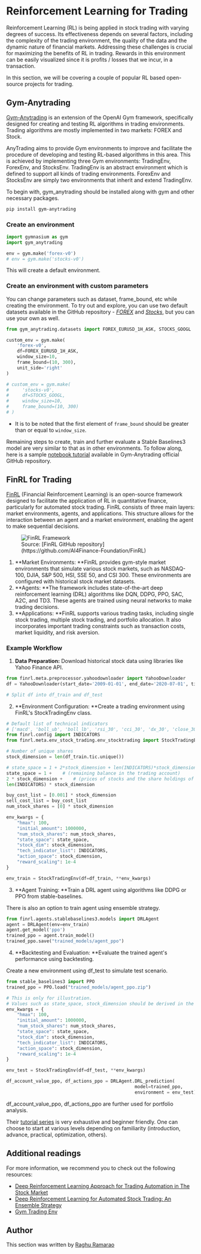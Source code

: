 # Reinforcement Learning for Trading

Reinforcement Learning (RL) is being applied in stock trading with varying degrees of success. Its effectiveness depends on several factors, including the complexity of the trading environment, the quality of the data and the dynamic nature of financial markets. Addressing these challenges is crucial for maximizing the benefits of RL in trading. 
Rewards in this environment can be easily visualized since it is profits / losses that we incur, in a transaction.

In this section, we will be covering a couple of popular RL based open-source projects for trading.

## Gym-Anytrading

[Gym-Anytrading](https://github.com/AminHP/gym-anytrading) is an extension of the OpenAI Gym framework, specifically designed for creating and testing RL algorithms in trading environments. Trading algorithms are mostly implemented in two markets: FOREX and Stock.

AnyTrading aims to provide Gym environments to improve and facilitate the procedure of developing and testing RL-based algorithms in this area. This is achieved by implementing three Gym environments: TradingEnv, ForexEnv, and StocksEnv. TradingEnv is an abstract environment which is defined to support all kinds of trading environments. ForexEnv and StocksEnv are simply two environments that inherit and extend TradingEnv.


To begin with, gym_anytrading should be installed along with gym and other necessary packages.
```bash
pip install gym-anytrading
```

### Create an environment

```python
import gymnasium as gym
import gym_anytrading

env = gym.make('forex-v0')
# env = gym.make('stocks-v0')
```

This will create a default environment.

### Create an environment with custom parameters

You can change parameters such as dataset, frame_bound, etc while creating the environment.
To try out and explore, you can use two default datasets available in the GitHub repository - [*FOREX*](https://github.com/AminHP/gym-anytrading/blob/master/gym_anytrading/datasets/data/FOREX_EURUSD_1H_ASK.csv) and [*Stocks*](https://github.com/AminHP/gym-anytrading/blob/master/gym_anytrading/datasets/data/STOCKS_GOOGL.csv), but you can use your own as well.


```python
from gym_anytrading.datasets import FOREX_EURUSD_1H_ASK, STOCKS_GOOGL

custom_env = gym.make(
    'forex-v0',
    df=FOREX_EURUSD_1H_ASK,
    window_size=10,
    frame_bound=(10, 300),
    unit_side='right'
)

# custom_env = gym.make(
#     'stocks-v0',
#     df=STOCKS_GOOGL,
#     window_size=10,
#     frame_bound=(10, 300)
# )
```

- It is to be noted that the first element of `frame_bound` should be greater than or equal to `window_size`.

Remaining steps to create, train and further evaluate a Stable Baselines3 model are very similar to that as in other environments. 
To follow along, here is a sample [notebook tutorial](https://github.com/AminHP/gym-anytrading/blob/master/examples/SB3_a2c_ppo.ipynb) available in Gym-Anytrading official GitHub repository.

## FinRL for Trading
[FinRL](https://github.com/AI4Finance-Foundation/FinRL) (Financial Reinforcement Learning) is an open-source framework designed to facilitate the application of RL in quantitative finance, particularly for automated stock trading. FinRL consists of three main layers: market environments, agents, and applications. This structure allows for the interaction between an agent and a market environment, enabling the agent to make sequential decisions.

<figure>
<img src="https://github.com/user-attachments/assets/60e0173b-c88a-4981-8da8-fb81e9f0e0b4" alt="FinRL Framework"/>
<figcaption>Source: [FinRL GitHub repository](https://github.com/AI4Finance-Foundation/FinRL)</figcaption>
</figure>

1. **Market Environments: **FinRL provides gym-style market environments that simulate various stock markets, such as NASDAQ-100, DJIA, S&P 500, HSI, SSE 50, and CSI 300. These environments are configured with historical stock market datasets.
2. **Agents: **The framework includes state-of-the-art deep reinforcement learning (DRL) algorithms like DQN, DDPG, PPO, SAC, A2C, and TD3. These agents are trained using neural networks to make trading decisions.
3. **Applications: **FinRL supports various trading tasks, including single stock trading, multiple stock trading, and portfolio allocation. It also incorporates important trading constraints such as transaction costs, market liquidity, and risk aversion.

### Example Workflow

1. **Data Preparation:** Download historical stock data using libraries like Yahoo Finance API.

```python
from finrl.meta.preprocessor.yahoodownloader import YahooDownloader
df = YahooDownloader(start_date='2009-01-01', end_date='2020-07-01', ticker_list=['AAPL', 'AMZN']).fetch_data()

# Split df into df_train and df_test 
```

2. **Environment Configuration: **Create a trading environment using FinRL's StockTradingEnv class.

```python
# Default list of technical indicators
# ['macd', 'boll_ub', 'boll_lb', 'rsi_30', 'cci_30', 'dx_30', 'close_30_sma', 'close_60_sma']
from finrl.config import INDICATORS
from finrl.meta.env_stock_trading.env_stocktrading import StockTradingEnv

# Number of unique shares 
stock_dimension = len(df_train.tic.unique())

# state_space = 1 + 2*stock_dimension + len(INDICATORS)*stock_dimension
state_space = 1 +    # (remaining balance in the trading account) 
2 * stock_dimension +    # (prices of stocks and the share holdings of the stocks, so totally 2 * stock_dimension)
len(INDICATORS) * stock_dimension

buy_cost_list = [0.001] * stock_dimension
sell_cost_list = buy_cost_list
num_stock_shares = [0] * stock_dimension

env_kwargs = {
    "hmax": 100,
    "initial_amount": 1000000,
    "num_stock_shares": num_stock_shares,
    "state_space": state_space,
    "stock_dim": stock_dimension,
    "tech_indicator_list": INDICATORS,
    "action_space": stock_dimension,
    "reward_scaling": 1e-4
}

env_train = StockTradingEnv(df=df_train, **env_kwargs)
```

3. **Agent Training: **Train a DRL agent using algorithms like DDPG or PPO from stable-baselines.

There is also an option to train agent using ensemble strategy.

```python
from finrl.agents.stablebaselines3.models import DRLAgent
agent = DRLAgent(env=env_train)
agent.get_model('ppo')
trained_ppo = agent.train_model()
trained_ppo.save("trained_models/agent_ppo")
```

4. **Backtesting and Evaluation: **Evaluate the trained agent's performance using backtesting.

Create a new environment using df_test to simulate test scenario.

```python
from stable_baselines3 import PPO
trained_ppo = PPO.load("trained_models/agent_ppo.zip")

# This is only for illustration.
# Values such as state_space, stock_dimension should be derived in the notebook before using them here.
env_kwargs = {
    "hmax": 100,
    "initial_amount": 1000000,
    "num_stock_shares": num_stock_shares,
    "state_space": state_space,
    "stock_dim": stock_dimension,
    "tech_indicator_list": INDICATORS,
    "action_space": stock_dimension,
    "reward_scaling": 1e-4
}

env_test = StockTradingEnv(df=df_test, **env_kwargs)

df_account_value_ppo, df_actions_ppo = DRLAgent.DRL_prediction(
                                                model=trained_ppo, 
                                                environment = env_test)
```

df_account_value_ppo, df_actions_ppo are further used for portfolio analysis.

Their [tutorial series](https://finrl.readthedocs.io/en/latest/tutorial/Guide.html) is very exhaustive and beginner friendly. One can choose to start at various levels depending on familiarity (introduction, advance, practical, optimization, others).


## Additional readings

For more information, we recommend you to check out the following resources:

- [Deep Reinforcement Learning Approach for Trading Automation in The Stock Market](https://arxiv.org/abs/2208.07165)
- [Deep Reinforcement Learning for Automated Stock Trading: An Ensemble Strategy](https://openfin.engineering.columbia.edu/sites/default/files/content/publications/ensemble.pdf)
- [Gym Trading Env](https://gym-trading-env.readthedocs.io/en/latest/)

## Author

This section was written by <a href="https://github.com/ra9hur"> Raghu Ramarao </a>
